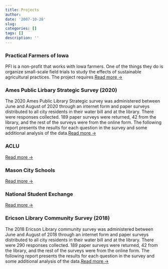```yaml
---
title: Projects
author: 
date: '2007-10-28'
slug: 
categories: []
tags: []
description: ''
---
```


### Practical Farmers of Iowa
PFI is a non-profit that works with Iowa farmers. One of the things they do is organize small-scale field trials to study the effects of sustainable agricultural practices. The project requires [Read more →](/2020/10/practical-farmers-of-iowa/)

### Ames Public Lirbary Strategic Survey (2020)
The 2020 Ames Public Library Strategic survey was administered between June and August of 2020 through an internet form and paper surveys distributed to all city residents in their water bill and at the library. There were responses collected. 189 paper surveys were returned, 42 from the library, and the rest of the surveys were from the online form. The following report presents the results for each question in the survey and some additional analysis of the data.[Read more →](/2020/05/ames-public-lirbary-strategic-survey-2020/)

### ACLU
[Read more →]()

### Mason City Schools
[Read more →]()

### National Student Exchange
[Read more →]()


### Ericson Library Community Survey (2018)
The 2018 Ericson Library community survey was administered between June and August of 2018 through an internet form and paper surveys distributed to all city residents in their water bill and at the library. There were 290 responses collected. 189 paper surveys were returned, 42 from the library, and the rest of the surveys were from the online form. The following report presents the results for each question in the survey and some additional analysis of the data.[Read more →](/2018/11/ericson-library-community-survey/)